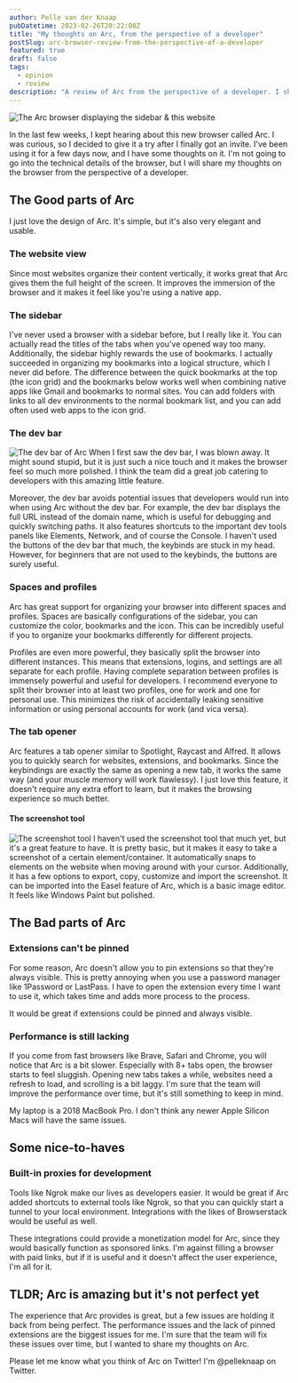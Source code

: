 ```yaml
---
author: Pelle van der Knaap
pubDatetime: 2023-02-26T20:22:00Z
title: "My thoughts on Arc, from the perspective of a developer"
postSlug: arc-browser-review-from-the-perspective-of-a-developer
featured: true
draft: false
tags:
  - opinion
  - review
description: "A review of Arc from the perspective of a developer. I share my thoughts on the browser, the good parts, the bad parts, and some nice-to-haves."
---
```


<Image
    src={browserScreenshot}
    alt="The Arc browser displaying the sidebar & this website"
    full
    eager
/>

In the last few weeks, I kept hearing about this new browser called Arc. 
I was curious, so I decided to give it a try after I finally got an invite. 
I've been using it for a few days now, and I have some thoughts on it. 
I'm not going to go into the technical details of the browser, but I will share my thoughts on the browser from the perspective of a developer.

## The Good parts of Arc
I just love the design of Arc. It's simple, but it's also very elegant and usable.

### The website view
Since most websites organize their content vertically, it works great that Arc gives them the full height of the screen.
It improves the immersion of the browser and it makes it feel like you're using a native app.


### The sidebar
I've never used a browser with a sidebar before, but I really like it.
You can actually read the titles of the tabs when you've opened way too many.
Additionally, the sidebar highly rewards the use of bookmarks.
I actually succeeded in organizing my bookmarks into a logical structure, which I never did before.
The difference between the quick bookmarks at the top (the icon grid) and the bookmarks below works well when combining native apps like Gmail and bookmarks to normal sites.
You can add folders with links to all dev environments to the normal bookmark list, and you can add often used web apps to the icon grid.

### The dev bar
<Image
    src={devBar}
    alt="The dev bar of Arc"
    full
/>
When I first saw the dev bar, I was blown away.
It might sound stupid, but it is just such a nice touch and it makes the browser feel so much more polished.
I think the team did a great job catering to developers with this amazing little feature.

Moreover, the dev bar avoids potential issues that developers would run into when using Arc without the dev bar.
For example, the dev bar displays the full URL instead of the domain name, which is useful for debugging and quickly switching paths.
It also features shortcuts to the important dev tools panels like Elements, Network, and of course the Console.
I haven't used the buttons of the dev bar that much, the keybinds are stuck in my head.
However, for beginners that are not used to the keybinds, the buttons are surely useful.

### Spaces and profiles
Arc has great support for organizing your browser into different spaces and profiles.
Spaces are basically configurations of the sidebar, you can customize the color, bookmarks and the icon.
This can be incredibly useful if you to organize your bookmarks differently for different projects.

Profiles are even more powerful, they basically split the browser into different instances. 
This means that extensions, logins, and settings are all separate for each profile.
Having complete separation between profiles is immensely powerful and useful for developers.
I recommend everyone to split their browser into at least two profiles, one for work and one for personal use.
This minimizes the risk of accidentally leaking sensitive information or using personal accounts for work (and vica versa).

### The tab opener
Arc features a tab opener similar to Spotlight, Raycast and Alfred. 
It allows you to quickly search for websites, extensions, and bookmarks.
Since the keybindings are exactly the same as opening a new tab, it works the same way (and your muscle memory will work flawlessy).
I just love this feature, it doesn't require any extra effort to learn, but it makes the browsing experience so much better.

#### The screenshot tool
<Image
    src={screenshotTool}
    alt="The screenshot tool"
    full
/>
I haven't used the screenshot tool that much yet, but it's a great feature to have.
It is pretty basic, but it makes it easy to take a screenshot of a certain element/container. 
It automatically snaps to elements on the website when moving around with your cursor.
Additionally, it has a few options to export, copy, customize and import the screenshot.
It can be imported into the Easel feature of Arc, which is a basic image editor. It feels like Windows Paint but polished.

## The Bad parts of Arc

### Extensions can't be pinned
For some reason, Arc doesn't allow you to pin extensions so that they're always visible.
This is pretty annoying when you use a password manager like 1Password or LastPass.
I have to open the extension every time I want to use it, which takes time and adds more process to the process.

It would be great if extensions could be pinned and always visible.

### Performance is still lacking
If you come from fast browsers like Brave, Safari and Chrome, you will notice that Arc is a bit slower.
Especially with 8+ tabs open, the browser starts to feel sluggish.
Opening new tabs takes a while, websites need a refresh to load, and scrolling is a bit laggy.
I'm sure that the team will improve the performance over time, but it's still something to keep in mind.

My laptop is a 2018 MacBook Pro. I don't think any newer Apple Silicon Macs will have the same issues.

## Some nice-to-haves

### Built-in proxies for development
Tools like Ngrok make our lives as developers easier.
It would be great if Arc added shortcuts to external tools like Ngrok, so that you can quickly start a tunnel to your local environment.
Integrations with the likes of Browserstack would be useful as well.

These integrations could provide a monetization model for Arc, since they would basically function as sponsored links.
I'm against filling a browser with paid links, but if it is useful and it doesn't affect the user experience, I'm all for it.

## TLDR; Arc is amazing but it's not perfect **yet**
The experience that Arc provides is great, but a few issues are holding it back from being perfect.
The performance issues and the lack of pinned extensions are the biggest issues for me.
I'm sure that the team will fix these issues over time, but I wanted to share my thoughts on Arc.

Please let me know what you think of Arc on Twitter! I'm @pelleknaap on Twitter.



